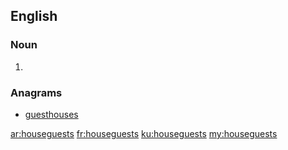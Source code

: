 ==English==

===Noun===
{{head|en}}

# {{plural of|houseguest}}

===Anagrams===
* [[guesthouses#English|guesthouses]]

[[ar:houseguests]]
[[fr:houseguests]]
[[ku:houseguests]]
[[my:houseguests]]